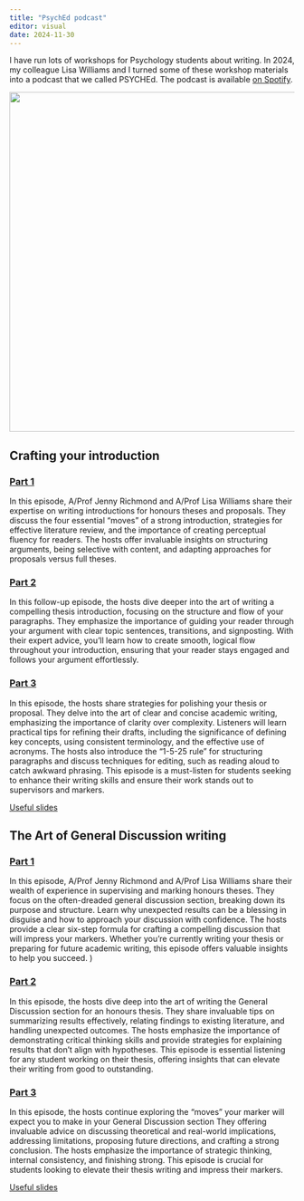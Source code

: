 ```yaml
---
title: "PsychEd podcast"
editor: visual
date: 2024-11-30
---
```


I have run lots of workshops for Psychology students about writing. In 2024, my colleague Lisa Williams and I turned some of these workshop materials into a podcast that we called PSYCHEd. The podcast is available [on Spotify](https://open.spotify.com/show/5pCOyvuFSaeFaYjjIKnY3j).

![](psyched.png){width="600"}

## Crafting your introduction

### [Part 1](https://open.spotify.com/episode/4FhRiLnLpuED2h7dyGOYXZ?si=VOh8ZFjRQ3SMC-CZcXMQhA)

In this episode, A/Prof Jenny Richmond and A/Prof Lisa Williams share their expertise on writing introductions for honours theses and proposals. They discuss the four essential "moves" of a strong introduction, strategies for effective literature review, and the importance of creating perceptual fluency for readers. The hosts offer invaluable insights on structuring arguments, being selective with content, and adapting approaches for proposals versus full theses.

### [Part 2](https://open.spotify.com/episode/1ZaaJ8SPPkFgGEMkXrta2S?si=5oooQCqcTZ-mIacoOtQefQ)

In this follow-up episode, the hosts dive deeper into the art of writing a compelling thesis introduction, focusing on the structure and flow of your paragraphs. They emphasize the importance of guiding your reader through your argument with clear topic sentences, transitions, and signposting. With their expert advice, you’ll learn how to create smooth, logical flow throughout your introduction, ensuring that your reader stays engaged and follows your argument effortlessly.

### [Part 3](https://open.spotify.com/episode/7uNBVy26HrHmLiadcTK8Nu?si=DqfVPSs3SIyg-oAJIfatlQ)

In this episode, the hosts share strategies for polishing your thesis or proposal. They delve into the art of clear and concise academic writing, emphasizing the importance of clarity over complexity. Listeners will learn practical tips for refining their drafts, including the significance of defining key concepts, using consistent terminology, and the effective use of acronyms. The hosts also introduce the "1-5-25 rule" for structuring paragraphs and discuss techniques for editing, such as reading aloud to catch awkward phrasing. This episode is a must-listen for students seeking to enhance their writing skills and ensure their work stands out to supervisors and markers.

[Useful slides](⁠https://jennyslides.netlify.app/reviewerhat/#/title-slide)

## The Art of General Discussion writing

### [Part 1](https://open.spotify.com/episode/1LtG9S3aK5LR4xODNIvwPL?si=_sOlEvnJRPe4fa1CMqNRPQ)

In this episode, A/Prof Jenny Richmond and A/Prof Lisa Williams share their wealth of experience in supervising and marking honours theses. They focus on the often-dreaded general discussion section, breaking down its purpose and structure. Learn why unexpected results can be a blessing in disguise and how to approach your discussion with confidence. The hosts provide a clear six-step formula for crafting a compelling discussion that will impress your markers. Whether you're currently writing your thesis or preparing for future academic writing, this episode offers valuable insights to help you succeed. )

### [Part 2](https://open.spotify.com/episode/6bM67UCmzOEs2BvHFLevWE?si=X71cCkj2SEiVdmYp2xFRcQ)

In this episode, the hosts dive deep into the art of writing the General Discussion section for an honours thesis. They share invaluable tips on summarizing results effectively, relating findings to existing literature, and handling unexpected outcomes. The hosts emphasize the importance of demonstrating critical thinking skills and provide strategies for explaining results that don't align with hypotheses. This episode is essential listening for any student working on their thesis, offering insights that can elevate their writing from good to outstanding.

### [Part 3](https://open.spotify.com/episode/4DYx8baY3IqfERlpY7BNae?si=wy9XbNvxQtOTiFjaP0s4BA)

In this episode, the hosts continue exploring the “moves” your marker will expect you to make in your General Discussion section They offering invaluable advice on discussing theoretical and real-world implications, addressing limitations, proposing future directions, and crafting a strong conclusion. The hosts emphasize the importance of strategic thinking, internal consistency, and finishing strong. This episode is crucial for students looking to elevate their thesis writing and impress their markers.

[Useful slides](https://jennyslides.netlify.app/gd/#/title-slide)
